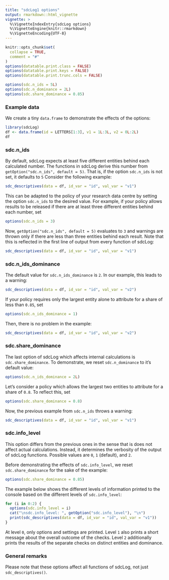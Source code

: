 ```yaml
---
title: "sdcLog1 options"
output: rmarkdown::html_vignette
vignette: >
  %\VignetteIndexEntry{sdcLog options}
  %\VignetteEngine{knitr::rmarkdown}
  %\VignetteEncoding{UTF-8}
---
```


```r
knitr::opts_chunk$set(
  collapse = TRUE,
  comment = "#"
)
options(datatable.print.class = FALSE)
options(datatable.print.keys = FALSE)
options(datatable.print.trunc.cols = FALSE)

options(sdc.n_ids = 5L)
options(sdc.n_dominance = 2L)
options(sdc.share_dominance = 0.85)
```

### Example data
We create a tiny `data.frame` to demonstrate the effects of the options:

```r
library(sdcLog)
df <- data.frame(id = LETTERS[1:3], v1 = 1L:3L, v2 = 0L:2L)
df
```

### sdc.n_ids
By default, sdcLog expects at least five different entities behind each
calculated number. The functions in sdcLog derive this number from
`getOption("sdc.n_ids", default = 5)`. That is, if the option `sdc.n_ids` is not
set, it defaults to `5` Consider the following example:

```r
sdc_descriptives(data = df, id_var = "id", val_var = "v1")
```

This can be adapted to the policy of your research data centre by setting the
option `sdc.n_ids` to the desired value. For example, if your policy allows
results to be released if there are at least three different entities behind
each number, set

```r
options(sdc.n_ids = 3)
```

Now, `getOption("sdc.n_ids", default = 5)` evaluates to `3` and warnings are
thrown only if there are less than three entities behind each result. Note that
this is reflected in the first line of output from every function of sdcLog:

```r
sdc_descriptives(data = df, id_var = "id", val_var = "v1")
```

### sdc.n_ids_dominance

The default value for `sdc.n_ids_dominance` is `2`. In our example, this leads
to a warning:

```r
sdc_descriptives(data = df, id_var = "id", val_var = "v2")
```

If your policy requires only the largest entity alone to attribute for a share
of less than `0.85`, set

```r
options(sdc.n_ids_dominance = 1)
```

Then, there is no problem in the example:

```r
sdc_descriptives(data = df, id_var = "id", val_var = "v2")
```

### sdc.share_dominance

The last option of sdcLog which affects internal calculations is
`sdc.share_dominance`. To demonstrate, we reset `sdc.n_dominance` to it's
default value:

```r
options(sdc.n_ids_dominance = 2L)
```

Let's consider a policy which allows the largest two entities to attribute for a
share of `0.8`. To reflect this, set

```r
options(sdc.share_dominance = 0.8)
```

Now, the previous example from `sdc.n_ids` throws a warning:

```r
sdc_descriptives(data = df, id_var = "id", val_var = "v1")
```

### sdc.info_level

This option differs from the previous ones in the sense that is does not affect
actual calculations. Instead, it determines the verbosity of the output of
sdcLog functions. Possible values are `0`, `1` (default), and `2`.

Before demonstrating the effects of `sdc.info_level`, we reset
`sdc.share_dominance` for the sake of the example:

```r
options(sdc.share_dominance = 0.85)
```

The example below shows the different levels of information printed to the
console based on the different levels of `sdc.info_level`:

```r
for (i in 0:2) {
  options(sdc.info_level = i)
  cat("\nsdc.info_level: ", getOption("sdc.info_level"), "\n")
  print(sdc_descriptives(data = df, id_var = "id", val_var = "v1"))
}
```

At level `0`, only options and settings are printed. Level `1` also prints a
short message about the overall outcome of the checks. Level `2` additionally
prints the results of the separate checks on distinct entities and dominance.

### General remarks
Please note that these options affect all functions of sdcLog, not just
`sdc_descriptives()`.

